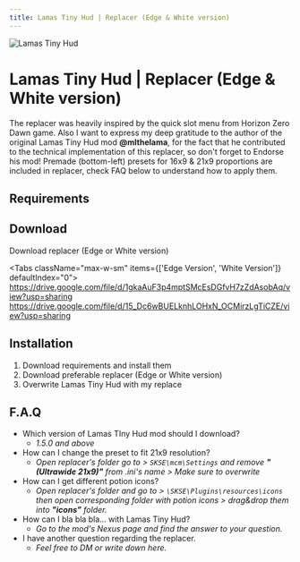 ```yaml
---
title: Lamas Tiny Hud | Replacer (Edge & White version)
---
```




<img className="my-4 rounded-lg" src="https://media.discordapp.net/attachments/1147945161511424090/1147945161872113855/yt_previeww.jpg" alt="Lamas Tiny Hud" />

# Lamas Tiny Hud | Replacer (Edge & White version)

The replacer was heavily inspired by the quick slot menu from Horizon Zero Dawn game.
Also I want to express my deep gratitude to the author of the original Lamas Tiny Hud mod **@mlthelama**, for the fact that he contributed to the technical implementation of this replacer, so don't forget to Endorse   his mod!
Premade (bottom-left) presets for 16x9 & 21x9 proportions are included in replacer, check FAQ below to understand how to apply them.

## Requirements

<Requirements>
    <Nexus id="82545" name="LamasTinyHUD" />
</Requirements>

## Download

Download replacer (Edge or White version)

<Tabs className="max-w-sm" items={['Edge Version', 'White Version']} defaultIndex="0">
    <Tab>
        https://drive.google.com/file/d/1gkaAuF3p4mptSMcEsDGfvH7zZdAsobAq/view?usp=sharing
    </Tab>
    <Tab>
        https://drive.google.com/file/d/15_Dc6wBUELknhLOHxN_OCMirzLgTiCZE/view?usp=sharing
    </Tab>
</Tabs>

## Installation
1. Download requirements and install them
2. Download preferable replacer (Edge or White version)
3. Overwrite Lamas Tiny Hud with my replace

## F.A.Q

- Which version of Lamas TIny Hud mod should I download?
    - *1.5.0 and above*
- How can I change the preset to fit 21x9 resolution?
    - *Open replacer's folder go to > `SKSE\mcm\Settings` and remove **"(Ultrawide 21x9)"** from .ini's name > Make sure to *overwrite**
- How can I get different potion icons?
    - *Open replacer's folder and go to > `\SKSE\Plugins\resources\icons` then open corresponding folder with potion icons > drag&drop them into **"icons"** folder.*
- How can I bla bla bla... with Lamas Tiny Hud?
    - *Go to the mod's Nexus page and find the answer to your question.*
- I have another question regarding the replacer.
    - *Feel free to DM or write down here.*